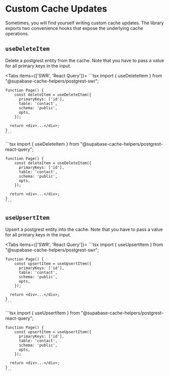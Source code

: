 
# Custom Cache Updates

Sometimes, you will find yourself writing custom cache updates. The library exports two convenience hooks that expose the underlying cache operations.

## `useDeleteItem`

Delete a postgrest entity from the cache. Note that you have to pass a value for all primary keys in the input.

<Tabs items={['SWR', 'React Query']}>
  <Tab>
    ```tsx
    import { useDeleteItem } from "@supabase-cache-helpers/postgrest-swr";

    function Page() {
        const deleteItem = useDeleteItem({
          primaryKeys: ['id'],
          table: 'contact',
          schema: 'public',
          opts,
        });

      return <div>...</div>;
    }
    ```

  </Tab>
  <Tab>
    ```tsx
    import { useDeleteItem } from "@supabase-cache-helpers/postgrest-react-query";

    function Page() {
        const deleteItem = useDeleteItem({
          primaryKeys: ['id'],
          table: 'contact',
          schema: 'public',
          opts,
        });

      return <div>...</div>;
    }
    ```

  </Tab>
</Tabs>

## `useUpsertItem`

Upsert a postgrest entity into the cache. Note that you have to pass a value for all primary keys in the input.

<Tabs items={['SWR', 'React Query']}>
  <Tab>
    ```tsx
    import { useUpsertItem } from "@supabase-cache-helpers/postgrest-swr";

    function Page() {
        const upsertItem = useUpsertItem({
          primaryKeys: ['id'],
          table: 'contact',
          schema: 'public',
          opts,
        });

      return <div>...</div>;
    }
    ```

  </Tab>
  <Tab>
    ```tsx
    import { useUpsertItem } from "@supabase-cache-helpers/postgrest-react-query";

    function Page() {
        const upsertItem = useUpsertItem({
          primaryKeys: ['id'],
          table: 'contact',
          schema: 'public',
          opts,
        });

      return <div>...</div>;
    }
    ```

  </Tab>
</Tabs>
